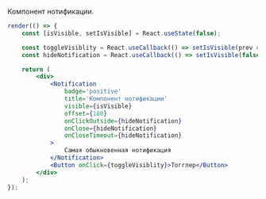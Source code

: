 Компонент нотификации.

```jsx live
render(() => {
    const [isVisible, setIsVisible] = React.useState(false);

    const toggleVisiblity = React.useCallback(() => setIsVisible(prev => !prev), []);
    const hideNotification = React.useCallback(() => setIsVisible(false), []);

    return (
        <div>
            <Notification
                badge='positive'
                title='Компонент нотификации'
                visible={isVisible}
                offset={180}
                onClickOutside={hideNotification}
                onClose={hideNotification}
                onCloseTimeout={hideNotification}
            >
                Самая обыкновенная нотификация
            </Notification>
            <Button onClick={toggleVisiblity}>Тогглер</Button>
        </div>
    );
});
```
